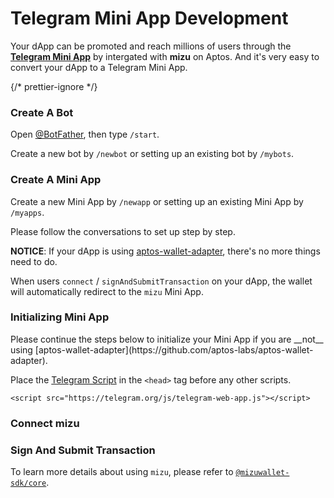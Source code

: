 
# Telegram Mini App Development

Your dApp can be promoted and reach millions of users through the [**Telegram Mini App**](https://core.telegram.org/bots/webapps) by intergated with **mizu** on Aptos.
And it's very easy to convert your dApp to a Telegram Mini App.

{/* prettier-ignore */}
<Steps>
### Create A Bot

Open [@BotFather](https://t.me/BotFather), then type `/start`.

Create a new bot by `/newbot` or setting up an existing bot by `/mybots`.

### Create A Mini App

Create a new Mini App by `/newapp` or setting up an existing Mini App by `/myapps`.

<Callout>Please follow the conversations to set up step by step.</Callout>

**NOTICE**:
If your dApp is using [aptos-wallet-adapter](/docs/using-aptos-wallet-adapter/extension-dapps), there's no more things need to do.

When users `connect` / `signAndSubmitTransaction` on your dApp, the wallet will automatically redirect to the `mizu` Mini App.

### Initializing Mini App

<Callout>
  Please continue the steps below to initialize your Mini App if you are __not__
  using
  [aptos-wallet-adapter](https://github.com/aptos-labs/aptos-wallet-adapter).
</Callout>

Place the [Telegram Script](https://core.telegram.org/bots/webapps#initializing-mini-apps) in the `<head>` tag before any other scripts.

```
<script src="https://telegram.org/js/telegram-web-app.js"></script>

```

### Connect mizu

### Sign And Submit Transaction

To learn more details about using `mizu`, please refer to [`@mizuwallet-sdk/core`](/docs/api-connect/core).

</Steps>
